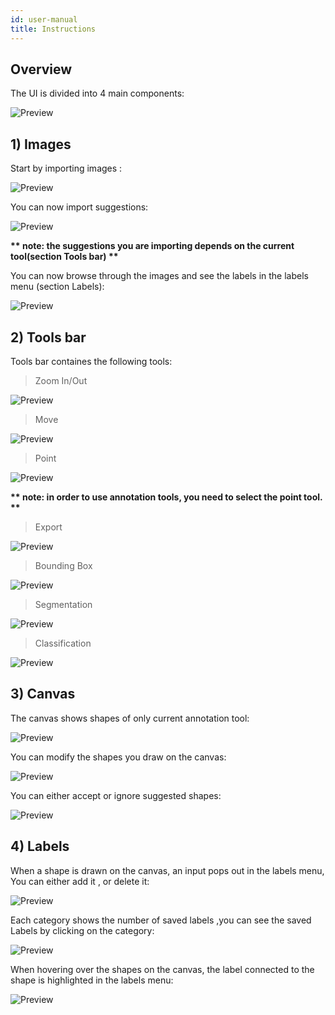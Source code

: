 ```yaml
---
id: user-manual
title: Instructions
---
```




## Overview
The UI is divided into 4 main components:

![Preview](/img/overview.png)



## 1) Images

Start by importing images :

![Preview](/gif/upload.gif)

You can now import suggestions:

![Preview](/gif/importSug.gif)

<p style={{color:`red`}}><b>** note: the suggestions you are importing depends on the current tool(section Tools bar) ** </b></p>

You can now browse through the images and see the labels in the labels menu (section Labels):

![Preview](/gif/showSug.gif)

## 2) Tools bar

Tools bar containes the following tools:

> Zoom In/Out

![Preview](/gif/zoom.gif)

>Move

![Preview](/gif/move.gif)

>Point

![Preview](/gif/point.gif)

<p style={{color:`red`}}><b>** note: in order to use annotation tools, you need to select the point tool. ** </b></p>

>Export

![Preview](/gif/export.gif)

>Bounding Box

![Preview](/gif/bb.gif)

>Segmentation

![Preview](/gif/seg.gif)


>Classification

![Preview](/gif/clas.gif)

## 3) Canvas

The canvas shows shapes of only current annotation tool:

![Preview](/gif/current.gif)


You can modify the shapes you draw on the canvas:

![Preview](/gif/modify2.gif)

You can either accept or ignore suggested shapes:

![Preview](/gif/sugF.gif)


## 4) Labels

When a shape is drawn on the canvas, an input pops out in the labels menu,
You can either add it , or delete it:

![Preview](/gif/label.gif)

Each category shows the number of saved labels ,you can see the saved Labels by clicking on the category:

![Preview](/gif/see.gif)


When hovering over the shapes on the canvas, the label connected to the shape is highlighted in the labels menu:

![Preview](/gif/hover.gif)





